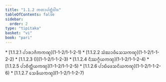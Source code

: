 ```yaml
---
title: "1.1.2 ᨠᨲᩣᨸᨲ᩠ᨲᩥᩅᩤᩁ"
tableOfContents: false
sidebar:
  order: 2
type: "tipitaka"
basket: "vi"
book: "pari"
---
```



<DynamicBreadcrumb />



<TableOfContents book="pari" section="1.1.2">
* [1.1.2.1 ᨸᩣᩁᩣᨩᩥᨠᨠᨱ᩠ᨯ](1-1-2/1-1-2-1)
* [1.1.2.2 ᩈᩴᨥᩣᨴᩥᩈᩮᩈᨠᨱ᩠ᨯ](1-1-2/1-1-2-2)
* [1.1.2.3 ()](1-1-2/1-1-2-3)
* [1.1.2.4 ᨶᩥᩔᨣ᩠ᨣᩥᨿᨠᨱ᩠ᨯ](1-1-2/1-1-2-4)
* [1.1.2.5 ᨸᩣᨧᩥᨲ᩠ᨲᩥᨿᨠᨱ᩠ᨯ](1-1-2/1-1-2-5)
* [1.1.2.6 ᨸᩣᨭᩥᨴᩮᩈᨶᩦᨿᨠᨱ᩠ᨯ](1-1-2/1-1-2-6)
* [1.1.2.7 ᩈᩮᨡᩥᨿᨠᨱ᩠ᨯ](1-1-2/1-1-2-7)
</TableOfContents>